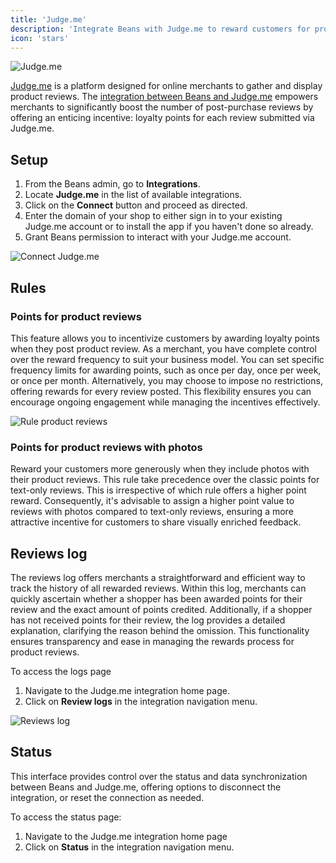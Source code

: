 ```yaml
---
title: 'Judge.me'
description: 'Integrate Beans with Judge.me to reward customers for product reviews'
icon: 'stars'
---
```


<Frame>
  <img src="/assets/images/integrations/judgeme/hero.webp" alt="Judge.me" style={{ borderRadius: '0.5rem' }} />
</Frame>

[Judge.me](https://judge.me/) is a platform designed for online merchants to gather and display product reviews.
The [integration between Beans and Judge.me](https://www.trybeans.com/integrations/trellis:judgeme)
empowers merchants to significantly boost
the number of post-purchase reviews by offering an enticing incentive:
loyalty points for each review submitted via Judge.me.

## Setup

1. From the Beans admin, go to **Integrations**.
2. Locate **Judge.me** in the list of available integrations.
3. Click on the **Connect** button and proceed as directed.
4. Enter the domain of your shop to either sign in to your existing Judge.me account or
   to install the app if you haven't done so already.
5. Grant Beans permission to interact with your Judge.me account.

<Frame>
  <img
    src="/assets/images/integrations/judgeme/connect.gif"
    alt="Connect Judge.me"
    style={{ borderRadius: '0.5rem' }}
  />
</Frame>

## Rules

### Points for product reviews

This feature allows you to incentivize customers by awarding loyalty points when they post product review.
As a merchant, you have complete control over the reward frequency to suit your business model.
You can set specific frequency limits for awarding points, such as once per day,
once per week, or once per month. Alternatively, you may choose to impose no restrictions,
offering rewards for every review posted. This flexibility ensures you can encourage ongoing
engagement while managing the incentives effectively.

<Frame>
  <img
    src="/assets/images/integrations/judgeme/rule-product-reviews.gif"
    alt="Rule product reviews"
    style={{ borderRadius: '0.5rem' }}
  />
</Frame>

### Points for product reviews with photos

Reward your customers more generously when they include photos with their product reviews.
This rule take precedence over the classic points for text-only reviews.
This is irrespective of which rule offers a higher point reward.
Consequently, it's advisable to assign a higher point value to reviews with photos
compared to text-only reviews, ensuring a more attractive incentive for customers
to share visually enriched feedback.

## Reviews log

The reviews log offers merchants a straightforward and efficient way to track the history of all rewarded reviews.
Within this log, merchants can quickly ascertain whether a shopper has been awarded points for their review and the
exact amount of points credited. Additionally, if a shopper has not received points for their review, the log
provides a detailed explanation, clarifying the reason behind the omission. This functionality ensures transparency
and ease in managing the rewards process for product reviews.

To access the logs page

1. Navigate to the Judge.me integration home page.
2. Click on **Review logs** in the integration navigation menu.

<Frame>
  <img src="/assets/images/integrations/judgeme/page-logs.webp" alt="Reviews log" style={{ borderRadius: '0.5rem' }} />
</Frame>

## Status

This interface provides control over the status and data synchronization between Beans and Judge.me,
offering options to disconnect the integration, or reset the connection as needed.

To access the status page:

1. Navigate to the Judge.me integration home page
2. Click on **Status** in the integration navigation menu.
